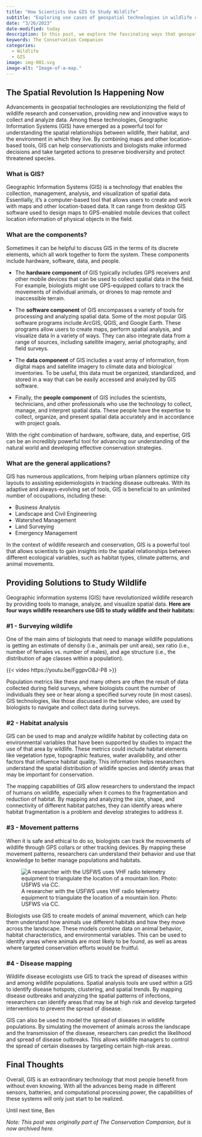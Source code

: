 ```yaml
---
title: "How Scientists Use GIS to Study Wildlife"
subtitle: "Exploring use cases of geospatial technologies in wildlife conservation."
date: "3/26/2023"
date-modified: today
description: In this post, we explore the fascinating ways that geospatial technologies are being used in the realm of wildlife research; from tracking animal movements and habitat use to assessing the impact of disease.
keywords: The Conservation Companion
categories:
  - Wildlife
  - GIS
image: img-001.svg
image-alt: "Image-of-a-map."
---
```


## The Spatial Revolution Is Happening Now

Advancements in geospatial technologies are revolutionizing the field of wildlife research and conservation, providing new and innovative ways to collect and analyze data. Among these technologies, Geographic Information Systems (GIS) have emerged as a powerful tool for understanding the spatial relationships between wildlife, their habitat, and the environment in which they live. By combining maps and other location-based tools, GIS can help conservationists and biologists make informed decisions and take targeted actions to preserve biodiversity and protect threatened species.

### What is GIS?

Geographic Information Systems (GIS) is a technology that enables the collection, management, analysis, and visualization of spatial data. Essentially, it's a computer-based tool that allows users to create and work with maps and other location-based data. It can range from desktop GIS software used to design maps to GPS-enabled mobile devices that collect location information of physical objects in the field.

### What are the components?

Sometimes it can be helpful to discuss GIS in the terms of its discrete elements, which all work together to form the system.  These components include hardware, software, data, and people.

- The **hardware component** of GIS typically includes GPS receivers and other mobile devices that can be used to collect spatial data in the field. For example, biologists might use GPS-equipped collars to track the movements of individual animals, or drones to map remote and inaccessible terrain.

- The **software component** of GIS encompasses a variety of tools for processing and analyzing spatial data. Some of the most popular GIS software programs include ArcGIS, QGIS, and Google Earth. These programs allow users to create maps, perform spatial analysis, and visualize data in a variety of ways. They can also integrate data from a range of sources, including satellite imagery, aerial photography, and field surveys.

- The **data component** of GIS includes a vast array of information, from digital maps and satellite imagery to climate data and biological inventories. To be useful, this data must be organized, standardized, and stored in a way that can be easily accessed and analyzed by GIS software.

- Finally, the **people component** of GIS includes the scientists, technicians, and other professionals who use the technology to collect, manage, and interpret spatial data. These people have the expertise to collect, organize, and present spatial data accurately and in accordance with project goals.

With the right combination of hardware, software, data, and expertise, GIS can be an incredibly powerful tool for advancing our understanding of the natural world and developing effective conservation strategies.

### What are the general applications?

GIS has numerous applications, from helping urban planners optimize city layouts to assisting epidemiologists in tracking disease outbreaks. With its adaptive and always-evolving set of tools, GIS is beneficial to an unlimited number of occupations, including these:

- Business Analysis
- Landscape and Civil Engineering
- Watershed Management
- Land Surveying
- Emergency Management

In the context of wildlife research and conservation, GIS is a powerful tool that allows scientists to gain insights into the spatial relationships between different ecological variables, such as habitat types, climate patterns, and animal movements.

## Providing Solutions to Study Wildlife

Geographic information systems (GIS) have revolutionized wildlife research by providing tools to manage, analyze, and visualize spatial data. **Here are four ways wildlife researchers use GIS to study wildlife and their habitats:**

### #1 - Surveying wildlife

One of the main aims of biologists that need to manage wildlife populations is getting an estimate of density (i.e., animals per unit area), sex ratio (i.e., number of females vs. number of males), and age structure (i.e., the distribution of age classes within a population).

{{< video https://youtu.be/FggpvO8J-P8 >}}

Population metrics like these and many others are often the result of data collected during field surveys, where biologists count the number of individuals they see or hear along a specified survey route (in most cases). GIS technologies, like those discussed in the below video, are used by biologists to navigate and collect data during surveys.


### #2 - Habitat analysis

GIS can be used to map and analyze wildlife habitat by collecting data on environmental variables that have been supported by studies to impact the use of that area by wildlife. These metrics could include habitat elements like vegetation type, topographic features, water availability, and other factors that influence habitat quality. This information helps researchers understand the spatial distribution of wildlife species and identify areas that may be important for conservation.

The mapping capabilities of GIS allow researchers to understand the impact of humans on wildlife, especially when it comes to the fragmentation and reduction of habitat. By mapping and analyzing the size, shape, and connectivity of different habitat patches, they can identify areas where habitat fragmentation is a problem and develop strategies to address it.

### #3 - Movement patterns

When it is safe and ethical to do so, biologists can track the movements of wildlife through GPS collars or other tracking devices. By mapping these movement patterns, researchers can understand their behavior and use that knowledge to better manage populations and habitats.

![A researcher with the USFWS uses VHF radio telemetry equipment to triangulate the location of a mountain lion. Photo: USFWS via CC.](https://upload.wikimedia.org/wikipedia/commons/5/54/Tracking_Mountain_Lions.jpg)

Biologists use GIS to create models of animal movement, which can help them understand how animals use different habitats and how they move across the landscape. These models combine data on animal behavior, habitat characteristics, and environmental variables. This can be used to identify areas where animals are most likely to be found, as well as areas where targeted conservation efforts would be fruitful.

### #4 - Disease mapping

Wildlife disease ecologists use GIS to track the spread of diseases within and among wildlife populations. Spatial analysis tools are used within a GIS to identify disease hotspots, clustering, and spatial trends. By mapping disease outbreaks and analyzing the spatial patterns of infections, researchers can identify areas that may be at high risk and develop targeted interventions to prevent the spread of disease.

GIS can also be used to model the spread of diseases in wildlife populations. By simulating the movement of animals across the landscape and the transmission of the disease, researchers can predict the likelihood and spread of disease outbreaks. This allows wildlife managers to control the spread of certain diseases by targeting certain high-risk areas.

## Final Thoughts

Overall, GIS is an extraordinary technology that most people benefit from without even knowing. With all the advances being made in different sensors, batteries, and computational processing power, the capabilities of these systems will only just start to be realized.

Until next time, Ben

*Note: This post was originally part of The Conservation Companion, but is now archived here.*
